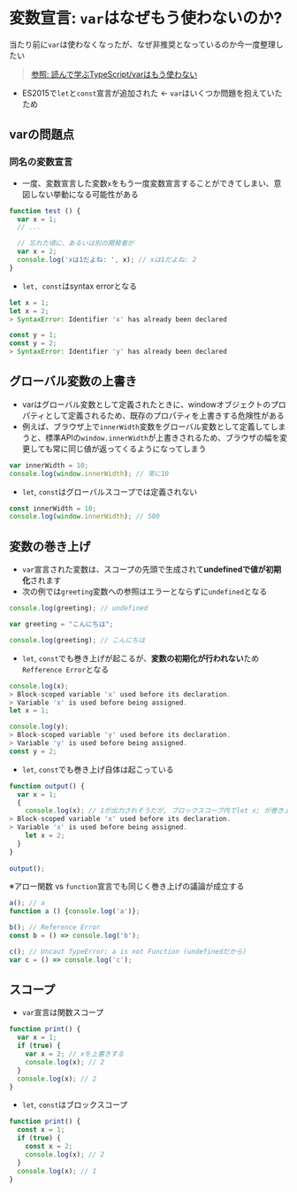 # 変数宣言: `var`はなぜもう使わないのか?

当たり前に`var`は使わなくなったが、なぜ非推奨となっているのか今一度整理したい
> [参照: 読んで学ぶTypeScript/varはもう使わない](https://typescriptbook.jp/reference/values-types-variables/vars-problems)

- ES2015で`let`と`const`宣言が追加された ← `var`はいくつか問題を抱えていたため

## varの問題点
### 同名の変数宣言
- 一度、変数宣言した変数`x`をもう一度変数宣言することができてしまい、意図しない挙動になる可能性がある
```js
function test () {
  var x = 1;
  // ...

  // 忘れた頃に、あるいは別の開発者が
  var x = 2;
  console.log('xは1だよね: ', x); // xは1だよね: 2
}
```

- `let, const`はsyntax errorとなる
```js {3, 7}
let x = 1;
let x = 2;
> SyntaxError: Identifier 'x' has already been declared

const y = 1;
const y = 2;
> SyntaxError: Identifier 'y' has already been declared
```


## グローバル変数の上書き
- varはグローバル変数として定義されたときに、windowオブジェクトのプロパティとして定義されるため、既存のプロパティを上書きする危険性がある
- 例えば、ブラウザ上で`innerWidth`変数をグローバル変数として定義してしまうと、標準APIの`window.innerWidth`が上書きされるため、ブラウザの幅を変更しても常に同じ値が返ってくるようになってしまう
```js
var innerWidth = 10;
console.log(window.innerWidth); // 常に10
```

- `let`, `const`はグローバルスコープでは定義されない
```js
const innerWidth = 10;
console.log(window.innerWidth); // 500
```


## 変数の巻き上げ
- `var`宣言された変数は、スコープの先頭で生成されて**undefinedで値が初期化**されます
- 次の例では`greeting`変数への参照はエラーとならずに`undefined`となる
```js
console.log(greeting); // undefined

var greeting = "こんにちは";

console.log(greeting); // こんにちは
```

- `let`, `const`でも巻き上げが起こるが、**変数の初期化が行われない**ため`Refference Error`となる
```js {2-3, 7-8}
console.log(x);
> Block-scoped variable 'x' used before its declaration.
> Variable 'x' is used before being assigned.
let x = 1;

console.log(y);
> Block-scoped variable 'y' used before its declaration.
> Variable 'y' is used before being assigned.
const y = 2;
```

- `let`, `const`でも巻き上げ自体は起こっている
```js {5-6}
function output() {
  var x = 1;
  {
    console.log(x); // 1が出力されそうだが, ブロックスコープ内でlet x; が巻き上がって、RefferenceError
> Block-scoped variable 'x' used before its declaration.
> Variable 'x' is used before being assigned.
    let x = 2;
  }
}
 
output();
```

※アロー関数 vs `function`宣言でも同じく巻き上げの議論が成立する
```js
a(); // a
function a () {console.log('a')};

b(); // Reference Error
const b = () => console.log('b');

c(); // Uncaut TypeError: a is not Function (undefinedだから)
var c = () => console.log('c');
```


## スコープ
- `var`宣言は関数スコープ

```js
function print() {
  var x = 1;
  if (true) {
    var x = 2; // xを上書きする
    console.log(x); // 2
  }
  console.log(x); // 2
}
```

- `let`, `const`はブロックスコープ
```js
function print() {
  const x = 1;
  if (true) {
    const x = 2;
    console.log(x); // 2
  }
  console.log(x); // 1
}
```